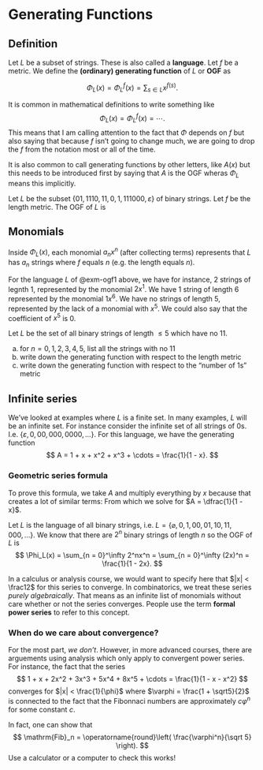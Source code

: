 # Generating Functions

## Definition

Let $L$ be a subset of strings. These is also called a **language**. Let $f$ be a metric. We define the **(ordinary) generating function** of $L$ or **OGF** as

$$
\Phi_L(x) = \Phi_L^f(x) = \sum_{s \in L} x^{f(s)}.
$$

::: {.callout-note}
It is common in mathematical definitions to write something like
$$
\Phi_L(x) = \Phi_L^f(x) = \cdots.
$$
This means that I am calling attention to the fact that $\Phi$ depends on $f$ but also saying that because $f$ isn't going to change much, we are going to drop the $f$ from the notation most or all of the time.

It is also common to call generating functions by other letters, like $A(x)$ but this needs to be introduced first by saying that $A$ is the OGF wheras $\Phi_L$ means this implicitly.
:::

::: {#exm-ogf1}
Let $L$ be the subset $\{01, 1110, 11, 0, 1, 111000, \varepsilon\}$ of binary strings. Let $f$ be the length metric. The OGF of $L$ is
\begin{align*}
\Phi_L(x) &= x^{f(01)} + x^{f(1110)} + x^{f(11)} + x^{f(0)} + x^{f(1)} + x^{f(111000)} + x^{f(\varepsilon)} \\
&= x^2 + x^4 + x^2 + x^1 + x^1 + x^6 + x^0 \\
&= 1 + 2x + 2x^2 + x^4 + x^6
\end{align*}
:::

## Monomials
Inside $\Phi_L(x)$, each monomial $a_nx^n$ (after collecting terms) represents that $L$ has $a_n$ strings where $f$ equals $n$ (e.g. the length equals $n$).

::: {#exm-ogf1-cont}
For the language $L$ of @exm-ogf1 above, we have for instance, $2$ strings of legnth $1$, represented by the monomial $2x^1$. We have $1$ string of length $6$ represented by the monomial $1x^6$. We have no strings of length $5$, represented by the lack of a monomial with $x^5$. We could also say that the coefficient of $x^5$ is $0$.
:::

::: {#exr-ogf-finite-set}
Let $L$ be the set of all binary strings of length $\le 5$ which have no $11$.

a) for $n = 0, 1, 2, 3, 4, 5$, list all the strings with no $11$
b) write down the generating function with respect to the length metric
c) write down the generating function with respect to the "number of 1s" metric
:::

## Infinite series
We've looked at examples where $L$ is a finite set. In many examples, $L$ will be an infinite set. For instance consider the infinite set of all strings of $0$s. I.e. $\{\varepsilon, 0, 00, 000, 0000, \dots\}$. For this language, we have the generating function
$$
A = 1 + x + x^2 + x^3 + \cdots = \frac{1}{1 - x}.
$$

::: {.callout-tip collapse="true"}
### Geometric series formula
To prove this formula, we take $A$ and multiply everything by $x$ because that creates a lot of similar terms:
\begin{align*}
A  &= 1 + x + x^2 + x^3 + \cdots \\
xA &= \phantom{1+{}}x + x^2 + x^3 + \cdots \\
A - xA &= 1
\end{align*}
From which we solve for $A = \dfrac{1}{1 - x}$.
:::

::: {#exm-bin-string-ogf}
Let $L$ is the language of all binary strings, i.e. $L = \{\varnothing, 0, 1, 00, 01, 10, 11, 000, \dots\}$. We know that there are $2^n$ binary strings of length $n$ so the OGF of $L$ is
$$
\Phi_L(x) = \sum_{n = 0}^\infty 2^nx^n = \sum_{n = 0}^\infty (2x)^n = \frac{1}{1 - 2x}.
$$
:::

::: {.callout-note}
In a calculus or analysis course, we would want to specify here that $|x| < \frac12$ for this series to converge. In combinatorics, we treat these series *purely algebraically*. That means as an infinite list of monomials without care whether or not the series converges. People use the term **formal power series** to refer to this concept.
:::

### When do we care about convergence?
For the most part, *we don't*. However, in more advanced courses, there are arguements using analysis which only apply to convergent power series. For instance, the fact that the series
$$
1 + x + 2x^2 + 3x^3 + 5x^4 + 8x^5 + \cdots = \frac{1}{1 - x - x^2}
$$
converges for $|x| < \frac{1}{\phi}$ where $\varphi = \frac{1 + \sqrt5}{2}$ is connected to the fact that the Fibonnaci numbers are approximately $c \varphi^n$ for some constant $c$.

::: {#exr-compute-fib}
In fact, one can show that
$$
\mathrm{Fib}_n = \operatorname{round}\left( \frac{\varphi^n}{\sqrt 5} \right).
$$
Use a calculator or a computer to check this works!
:::
